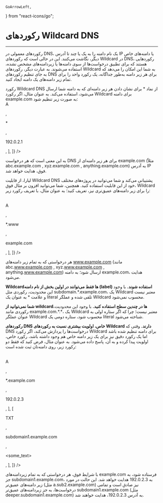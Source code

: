     GoArrowLeft,
} from "react-icons/go";


<Layout>
<Head>
<title>مستندات آشنایی با Wildcard DNS Records - لیارا</title>
<meta property="og:title" content="مستندات خدمات رایانش ابری لیارا" />
<meta property="og:description" content="مستندات آشنایی با رکوردهای Wildcard DNS در کنسول لیارا"  />
<meta property="og:image" content="https://media.liara.ir/logos/liara-poster.jpg" />
</Head>

# رکوردهای Wildcard DNS

<hr className="mb-2" />

رکوردهای معمولی در DNS، یک نام دامنه را 
به یک یا چند تا آدرس IP یا دامنه‌های خاص دیگر،
نگاشت می‌کنند. این در حالی است که 
رکوردهای Wildcard در DNS، رکوردهایی هستند که برای تطبیق درخواست‌ها از سوی دامنه‌ها یا زیردامنه‌های مشخص نشده، استفاده می‌شوند.
به عبارت دیگر، رکوردهای Wildcard به شما این امکان را می‌دهد که به جای تنظیم رکوردهای 
DNS برای هر زیر دامنه به‌طور جداگانه، یک رکورد واحد را برای تمام زیر دامنه‌های یک دامنه ایجاد کنید.

<Section id="how-wildcard-dns-record-works" title="رکوردهای Wildcard چگونه کار می‌کنند؟" />
رکورد Wildcard DNS از نماد <Important>*</Important> برای نشان دادن هر زیر دامنه‌ای که به دامنه شما ارسال می‌شود، استفاده می‌کند. به عنوان مثال، اگر رکورد Wildcard برای دامنه <Important>example.com</Important> به صورت زیر تنظیم شود:

<div dir='ltr'>
<Table headers={[
  "Type",
  "Name",
  "IPv4 address",
]} data={[
  [
    <p><Important>A</Important></p>,
    <p><Important>*</Important></p>,
    <p><Important>192.0.2.1</Important></p>,
  ],
]}
/>
</div>

به این معنی است که هر درخواست DNS برای هر زیر دامنه‌ای از example.com (مثلاً abc.example.com , xyz.example.com , anything.example.com) به آدرس IP فوق، هدایت خواهد شد.

لیارا، از قابلیت Wildcard DNS پشتیبانی می‌کند و شما می‌توانید در پروژه‌های مختلف خود از این قابلیت استفاده کنید. 
همچنین، شما می‌توانید افزون بر مثال فوق، Wildcard را برای زیر دامنه‌های عمیق‌تری نیز، تعریف کنید؛ به عنوان مثال، با تعریف رکورد زیر: 

<div dir='ltr'>
<Table headers={[
  "Type",
  "Name",
  "IPv4 address",
]} data={[
  [
    <p><Important>A</Important></p>,
    <p><Important>*.www</Important></p>,
    <p><Important>example.com</Important></p>,
  ],
]}
/>
</div>

هر درخواستی که به تمام زیر دامنه‌های <Important>www.example.com</Important> (مانند abc.www.example.com , xyz.www.example.com , anything.www.example.com) ارسال شود؛ به دامنه example.com، هدایت می‌شود. 

<Section id="wildcard-limitations" title="محدودیت‌های رکورد Wildcard DNS" />

<b>Wildcardها فقط می‌توانند در اولین بخش از نام دامنه (label) استفاده شوند.</b> با وجود این محدودیت، رکوردی مثل <Important>subdomain.*.example.com</Important>، یک Wildcard معتبر نیست و علامت * به عنوان یک literal تلقی شده 
و عملگر Wildcard محسوب نمی‌شود.   

<div className="h-3" />

<b>شما نمی‌توانید از wildcardها در چندین سطح استفاده کنید.</b> با وجود این محدودیت، رکوردی مانند <Important>example.com.\*.\*</Important>، یک Wildcard معتبر نیست؛ چرا که 
اگر ستاره اولی به عنوان عملگر Wildcard محسوب شود، ستاره دومی یک literal شناخته می‌شود.

<div className="h-3" />


<b>رکوردهای DNS خاص، اولویت بیشتری نسبت به رکوردهای Wildcard دارند.</b> وقتی که DNS درخواست‌ها را پردازش می‌کند، اگر رکورد Wildcard برای دامنه تنظیم شده باشد اما یک رکورد دقیق نیز برای یک زیر دامنه خاص هم وجود داشته باشد، رکورد خاص، اولویت پیدا کرده و به آن، پاسخ داده می‌شود.
به عنوان مثال، فرض کنید که فقط دو رکورد زیر، روی دامنه‌تان ثبت شده است: 

<div dir='ltr'>
<Table headers={[
  "Type",
  "Name",
  "IPv4 address",
]} data={[
  [
    <p><Important>A</Important></p>,
    <p><Important>*.example.com</Important></p>,
    <p><Important>192.0.2.3</Important></p>,
  ],
  [
    <p><Important>TXT</Important></p>,
    <p><Important>subdomain1.example.com</Important></p>,
    <p><Important>&lt;some_text&gt;</Important></p>,
  ],
]}
/>
</div>

با شرایط فوق، هر درخواستی که به تمام زیردامنه‌های example.com فرستاده شود، به جز subdomain1.example.com، به 192.0.2.3 هدایت خواهد شد. 
این حالت در مورد زیر دامنه‌های عمیق‌تر (مثل a.sub2.example.com) نیز صادق است و 
تمامی درخواست‌ها، به جز زیردامنه‌های عمیق‌تر subdomain1.example.com (مثل deeper.subdomain1.example.com) به آدرس 192.0.2.3، هدایت خواهند شد.

</Layout>
